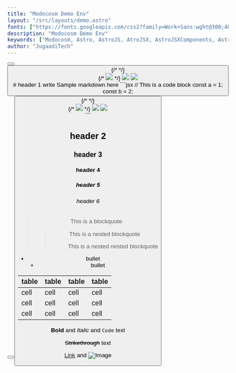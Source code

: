 ```yaml
---
title: "Modocosm Demo Env"
layout: "/src/layouts/demo.astro"
fonts: ["https://fonts.googleapis.com/css2?family=Work+Sans:wght@300;400;600;700;800;900&display=swap"]
description: "Modocosm Demo Env"
keywords: ["Modocosm, Astro, AstroJS, AtroJSX, AstroJSXComponents, AstroJSXComponentsLibrary, AstroJSXComponentsLibraryDemo, AstroJSXComponentsLibraryDemoEnv, AstroJSXComponentsLibraryDemoEnvModocosm, AstroJSXComponentsLibraryDemoEnvModocosmDemoEnv"]
author: "JugaadiTech"
---
```


<Hero bg="https://images.unsplash.com/photo-1465101162946-4377e57745c3?ixlib=rb-4.0.3&ixid=M3wxMjA3fDB8MHxwaG90by1wYWdlfHx8fGVufDB8fHx8fA%3D%3D&auto=format&fit=crop&w=1280&q=50" bgAlt="Space Background" Index="1" type="short">
    <Col w="1" type="Content" title="Sample Title" content="Humans dating robots is sick. You people wonder why I'm still single? It's 'cause all the fine robot sisters are dating humans! For example, if you killed your grandfather, you'd cease to exist! I could if you hadn't turned on the light and shut off my stereo.">
        <Button link="https://google.com/" text="Clickme"/>
        <Button link="https://google.com/" text="Clickme"/>
    </Col>
    {/* <Col w="1" type="Image" ImageURL="" ImageAlt="SpaceBG"/> */}
    <Col w="1" type="ImageCluster">
        <div class ="anim">
        {/* <img class="relative" src="https://modocosm.io/images/illustration1-07.png"/> */}
        <img class="absolute moto" src="https://modocosm.io/images/illustration1-2-moto@2x.png"/>
        <img class="absolute ill" src="https://modocosm.io/images/illustration1-3-bg@2x.png"/>
        </div>
    </Col>
</Hero>

<div class="container">
    <div class="inner-container">
# header 1
write Sample markdown here
```jsx
// This is a code block
const a = 1;
const b = 2;
<Hero bg="https://images.unsplash.com/photo-1465101162946-4377e57745c3?ixlib=rb-4.0.3&ixid=M3wxMjA3fDB8MHxwaG90by1wYWdlfHx8fGVufDB8fHx8fA%3D%3D&auto=format&fit=crop&w=1280&q=50" bgAlt="Space Background" Index="1">
    <Col w="1" type="Content" title="Sample Title" content="Humans dating robots is sick. You people wonder why I'm still single? It's 'cause all the fine robot sisters are dating humans! For example, if you killed your grandfather, you'd cease to exist! I could if you hadn't turned on the light and shut off my stereo.">
        <Button link="https://google.com/" text="Clickme"/>
        <Button link="https://google.com/" text="Clickme"/>
    </Col>
    {/* <Col w="1" type="Image" ImageURL="" ImageAlt="SpaceBG"/> */}
    <Col w="1" type="ImageCluster">
        <div class ="anim">
        {/* <img class="relative" src="https://modocosm.io/images/illustration1-07.png"/> */}
            <img class="absolute moto" src="https://modocosm.io/images/illustration1-2-moto@2x.png"/>
            <img class="absolute ill" src="https://modocosm.io/images/illustration1-3-bg@2x.png"/>
        </div>
    </Col>
</Hero>
```

## header 2
### header 3
#### header 4
##### header 5
###### header 6
> This is a blockquote
> > This is a nested blockquote
> > > This is a nested nested blockquote
- bullet
    - bullet

| table | table | table | table |
| ----- | ----- | ----- | ----- |
| cell  | cell  | cell  | cell  |
| cell  | cell  | cell  | cell  |
| cell  | cell  | cell  | cell  |

**Bold** and _Italic_ and `Code` text

~~Strikethrough~~ text

[Link](https://google.com/) and ![Image](https://images.unsplash.com/photo-1465101162946-4377e57745c3?ixlib=rb-4.0.3&ixid=M3wxMjA3fDB8MHxwaG90by1wYWdlfHx8fGVufDB8fHx8fA%3D%3D&auto=format&fit=crop&w=1280&q=50)





</div>
</div>